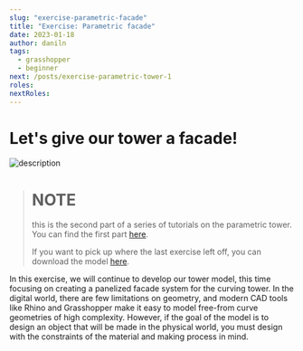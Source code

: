 ```yaml
---
slug: "exercise-parametric-facade"
title: "Exercise: Parametric facade"
date: 2023-01-18
author: daniln
tags:
  - grasshopper
  - beginner
next: /posts/exercise-parametric-tower-1
roles:
nextRoles:
---
```


# Let's give our tower a facade!

![description](/images/4-6-1.gif)

> # NOTE
> this is the second part of a series of tutorials on the parametric tower. You can find the first part [here](https://medium.com/intro-to-grasshopper/exercise-parametric-tower-part-1-bdbad26bc6ca). 
> 
> If you want to pick up where the last exercise left off, you can download the model [here](https://www.dropbox.com/s/44ohfz1qxjzrymx/intro-to-gh_tower_1.gh?dl=1).

In this exercise, we will continue to develop our tower model, this time focusing on creating a panelized facade system for the curving tower. In the digital world, there are few limitations on geometry, and modern CAD tools like Rhino and Grasshopper make it easy to model free-from curve geometries of high complexity. However, if the goal of the model is to design an object that will be made in the physical world, you must design with the constraints of the material and making process in mind.
